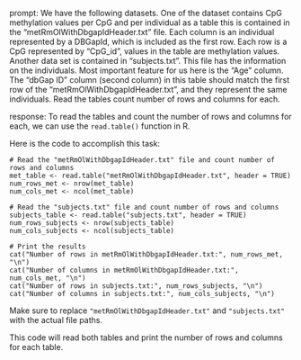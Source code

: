 prompt:
We have the following datasets. One of the dataset contains CpG methylation values per CpG and per individual as a table this is contained in the “metRmOlWithDbgapIdHeader.txt” file. Each column is an individual represented by a DBGapId, which is included as the first row. Each row is a CpG represented by "CpG_id", values in the table are methylation values. Another data set is contained in “subjects.txt”. This file has the information on the individuals. Most important feature for us here is the "Age" column. The "dbGap ID" column (second column) in this table should match the first row of the "metRmOlWithDbgapIdHeader.txt", and they represent the same individuals. 
Read the tables count number of rows and columns for each.

response:
To read the tables and count the number of rows and columns for each, we can use the `read.table()` function in R. 

Here is the code to accomplish this task:

```
# Read the "metRmOlWithDbgapIdHeader.txt" file and count number of rows and columns
met_table <- read.table("metRmOlWithDbgapIdHeader.txt", header = TRUE)
num_rows_met <- nrow(met_table)
num_cols_met <- ncol(met_table)

# Read the "subjects.txt" file and count number of rows and columns
subjects_table <- read.table("subjects.txt", header = TRUE)
num_rows_subjects <- nrow(subjects_table)
num_cols_subjects <- ncol(subjects_table)

# Print the results
cat("Number of rows in metRmOlWithDbgapIdHeader.txt:", num_rows_met, "\n")
cat("Number of columns in metRmOlWithDbgapIdHeader.txt:", num_cols_met, "\n")
cat("Number of rows in subjects.txt:", num_rows_subjects, "\n")
cat("Number of columns in subjects.txt:", num_cols_subjects, "\n")
```

Make sure to replace `"metRmOlWithDbgapIdHeader.txt"` and `"subjects.txt"` with the actual file paths.

This code will read both tables and print the number of rows and columns for each table.
